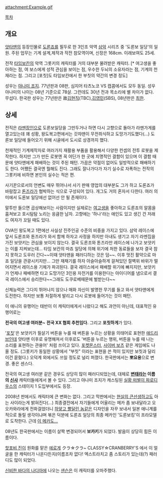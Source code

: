 attachment:Example.gif

[[목차]]

== 개요 ==
[[얏타맨]]의 등장인물로 [[도론죠]]를 필두로 한 3인조 악역 [[삼악]] 시리즈 중 '도론보 일당'의 일원.
주된 업무는 기계 설계,제작과 작전 참모역이며, 신장은 168cm. 이래보여도 25세.

전작 [[타임보칸]]의 악역 그롯키의 캐릭터를 거의 대부분 물려받은 캐릭터. [* 여고생을 좋아하는 점, 여 보스에게 성적 관심을 보이는 점, 우수한 두뇌의 소유자라는 점, 기계의 천재라는 점. 그리고 [포칫]도 타임보칸에서 한 부칫의 약간의 변경 정도]

성우는 [[야나미 조지]]. 77년판과 08판, 심지어 타츠노코 VS 캡콤에서도 모두 동일. 성우 야나미의 나이는 08년 기준으로 78살. 그런데도 30년 전과 목소리에 별 차이가 없다. 무섭다. 한국판 성우는 77년판은 故[[김현직]](TBC),[[김영민]](SBS), 08년판은 [[최한]].

== 상세 ==
전직은 [[라멘]]장인으로 도론보일당을 그만두거나 하면 다시 고향으로 돌아가 라멘가게를 열고있는데 꽤 성황, 왕도복고편에서는 갓챠맨이 무전취식하고 도망가기도했다(...) 도론보 일당에 들어오기 위해 시골에서 도시로 상경까지 했다.

천재적인 기계제작자로 여러가지 재활용 부품을 활용해서 다양한 컨셉의 전투 로봇을 제작한다. 하지만 그가 만든 로봇엔 꼭 어딘가 한 곳에 치명적인 결함이 있으며 이 결함 때문에 얏타맨에게 패배하는 것이 주된 패턴. 가끔은 약점이 없어도 일방적으로 패배하기도 한다. 어쨌든 결국엔 뭘해도 진다. 그래도 잘나가다가 자기 실수로 자폭하는 전작의 그롯키에 비하면 본인의 실수는 적은 편.

사기꾼으로서의 언변도 매우 뛰어나서 사기 판매 영업의 대부분도 그가 하고 도론죠가 바람잡고 [[톤즈라]]가 협박하는 식으로 구성되어 있다. 개그도 거의 혼자서 다한다. 여러 의미에서 도론보 일당에선 없어선 안 될 존재이다.

말투만 들으면 곱상해보이는 사람이지만 실제로는 [[여고생]]을 좋아하고 도론죠의 알몸을 훔쳐보고 호시탐탐 노리는 응큼한 남자. 고향에는 '하나'라는 애인도 있고 생긴 건 저래도 여자가 꼬일 때도 있다.

OVA인 왕도복고 1편에선 사실상 진주인공 수준의 비중을 가지고 있다.  삼악 레이스에 앞서 도론조와 톤즈라가 와서 함께 하자고 사정을 하지만 아내도 생기고 자기 라멘집을 가진 보얏키는 관심을 보이지 않는다.  결국 도론조와 톤즈라만 레이스에 나가고 보얏키는 이를 지켜보는데... 타임 보칸의 마죠 일당에 의해 위기에 처한 동료들을 보자 결국 참지 못하고 도우러 간다~~이때 얏타맨을 패러디하는 것은 덤~~.  이후 멋진 활약으로 마죠 일당을 관광시키지만... 그만 재채기를 하자 아슬아슬하게 걸쳐있던 절벽위 바위가 떨어지면서 레이스용 기체가 파괴된다.  결국 레이스에서 패배할 위기에 빠지지만, 보얏키가 언제나 패배하면 타고 도망가던 3인용 자전거를 이용한다는 아이디어를 냄으로서 결국 레이스에서 승리한다~~그래도 도쿠로베때문에 벌받는다~~

신체능력은 그다지 뛰어나지 않으나 매화 자신이 발명한 무기를 들고 와서 얏타맨에게 도전한다. 하지만 보통 처절하게 발리고 다시 로봇에 들어가는 것이 패턴.

이 애니의 유행어는 태반이 이 캐릭터에게서 나왔다고 해도 과언이 아닌데, 대표적인 유행어로는

'''전국의 여고생 여러분~'''
'''전국 XX 협회 추천임다.'''
그리고 '''포칫하게'''가 있다. 

'[[포칫]]'은 보얏키가 필살기 버튼을 누를 때 버튼을 누르는 상황을 의태어로 표현한 [[애드리브]]인데 얏타맨 이후로 유명해져서 이후로도 '버튼을 누르는 행위, 버튼을 누를 때 나는 소리를 표현하는 관용어' 처럼 쓰이고 있다. [[포켓몬스터]], [[사이버 보츠]] 같은 게임에도 나올 정도. (그롯키가 동일한 상황에서 "부칫" 이라는 표현을 쓴 적이 있지만 보칫과 달리 이건 묻혔다.) 오덕계 외에서도 쓰일 정도로 널리 퍼졌다. 한국판에서는 '''뽀요용'''으로 변경. 좋은 센스다.

전국의 여고생 여러분 같은 경우도 상당히 많이 패러디되었는데, 대체로 '''[[변태]]라는 이름의 [[신사]]''' 캐릭터들에게서 볼 수 있다. 그리고 야나미 조지가 캐스팅된 [[실황 떠벌이 파로디우스]]의 스테이지 1 도입부에서도 등장.

2008년 판에서도 캐릭터에 큰 변화는 없다. 그리고 막판에서는 [[오오카와라 쿠니오|현실의 큰선생]]하고도 아는 사이라는게 밝혀진다(...) 최종결전에서 자기들에게 어울리는 메카 좀 보내달라고 오오카와라에게 전화걸었더니 [[건담|하얗고 뿔달린 놈]]같은 디자인을 자꾸 보내서 일본 애니계를 적으로 돌릴 생각이냐며 볶은 덕분에 도론죠 일당의 최종 메카인 '도론보킹'이 프라모델로 도착한다. 근데 [[지옹|이 메카도...]]

08년도 한국판에서는 이름이 살짝 변경되어서 '''보카키'''가 되었다. 발음이 상당히 힘든 이름이다.

[[핫포비 진]]이 원화를 맡은 [[에로게]] クラ☆クラ~ CLASSY☆CRANBERRY'S 에서 이 얼굴을 한 캐릭터가 나온다든지(이름조차 없다! 엑스트라치고 좀 스토리가 있는데(?) 패러디도 많이 되었다.

[[신비한 바다의 나디아]]에 나오는 [[샌슨]]은 이 캐릭터를 오마주했다.

